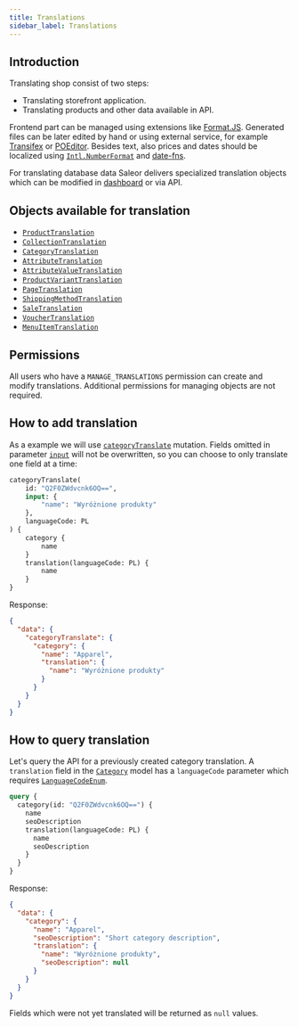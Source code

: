 ```yaml
---
title: Translations
sidebar_label: Translations
---
```


## Introduction

Translating shop consist of two steps:
- Translating storefront application.
- Translating products and other data available in API.

Frontend part can be managed using extensions like [Format.JS](https://formatjs.io). Generated files can be later edited by hand or using external service, for example [Transifex](https://www.transifex.com) or [POEditor](https://poeditor.com). Besides text, also prices and dates should be localized using [`Intl.NumberFormat`](https://developer.mozilla.org/en-US/docs/Web/JavaScript/Reference/Global_Objects/Intl/NumberFormat) and [date-fns](https://date-fns.org).

For translating database data Saleor delivers specialized translation objects which can be modified in [dashboard](dashboard/translations.md) or via API.

## Objects available for translation

- [`ProductTranslation`](developer/api-reference/objects/product-translation.mdx)
- [`CollectionTranslation`](developer/api-reference/objects/collection-translation.mdx)
- [`CategoryTranslation`](developer/api-reference/objects/category-translation.mdx)
- [`AttributeTranslation`](developer/api-reference/objects/attribute-translation.mdx)
- [`AttributeValueTranslation`](developer/api-reference/objects/attribute-value-translation.mdx)
- [`ProductVariantTranslation`](developer/api-reference/objects/product-variant-translation.mdx)
- [`PageTranslation`](developer/api-reference/objects/page-translation.mdx)
- [`ShippingMethodTranslation`](developer/api-reference/objects/shipping-method-translation.mdx)
- [`SaleTranslation`](developer/api-reference/objects/sale-translation.mdx)
- [`VoucherTranslation`](developer/api-reference/objects/voucher-translation.mdx)
- [`MenuItemTranslation`](developer/api-reference/objects/menu-item-translation.mdx)

## Permissions
All users who have a `MANAGE_TRANSLATIONS` permission can create and modify translations. Additional permissions for managing objects are not required.

## How to add translation

As a example we will use [`categoryTranslate`](developer/api-reference/mutations/category-translate.mdx) mutation. Fields omitted in parameter [`input`](developer/api-reference/inputs/translation-input.mdx) will not be overwritten, so you can choose to only translate one field at a time:

```graphql
categoryTranslate(
    id: "Q2F0ZWdvcnk6OQ==", 
    input: {
        "name": "Wyróżnione produkty"
    }, 
    languageCode: PL
) {
    category {
        name
    }
    translation(languageCode: PL) {
        name
    }
}
```

Response:
```json
{
  "data": {
    "categoryTranslate": {
      "category": {
        "name": "Apparel",
        "translation": {
          "name": "Wyróżnione produkty"
        }
      }
    }
  }
}
```

## How to query translation

Let's query the API for a previously created category translation. A `translation` field in the [`Category`](developer/api-reference/objects/category.mdx) model has a `languageCode` parameter which requires [`LanguageCodeEnum`](developer/api-reference/enums/language-code-enum.mdx).
```graphql
query {
  category(id: "Q2F0ZWdvcnk6OQ==") {
    name
    seoDescription
    translation(languageCode: PL) {
      name
      seoDescription
    }
  }
}

```

Response:
```json
{
  "data": {
    "category": {
      "name": "Apparel",
      "seoDescription": "Short category description",
      "translation": {
        "name": "Wyróżnione produkty",
        "seoDescription": null
      }
    }
  }
}
```

Fields which were not yet translated will be returned as `null` values.
